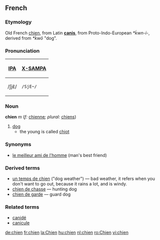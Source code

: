 ==French==
===Etymology===
Old French [[chien]], from Latin '''[[canis]]''', from Proto-Indo-European ''*ḱwn-i-'', derived from ''*ḱwō'' "dog".

===Pronunciation===
{| border=1 cellpadding=5
! [[w:International Phonetic Alphabet|IPA]] !! [[w:X-SAMPA|X-SAMPA]]
|-
| /ʃjɛ̃/ || <tt>/SjE~/</tt>
|}
<!-- There is a French SAMPA, but it uses e~ for nasal vowels -->

===Noun===
'''chien''' ''m'' (''f:'' [[chienne]]''; plural:'' [[chiens]])
# [[dog]]
#* the young is called [[chiot]]

===Synonyms===
*[[le meilleur ami de l'homme]] (man's best friend)

===Derived terms===
* [[un temps de chien]] ("dog weather") — bad weather, it refers when you don't want to go out, because it rains a lot, and is windy.
* [[chien de chasse]] — hunting dog
* [[chien de garde]] — guard dog

===Related terms===
*[[canidé]]
*[[canicule]]

[[de:chien]]
[[fr:chien]]
[[la:Chien]]
[[hu:chien]]
[[nl:chien]]
[[ro:Chien]]
[[vi:chien]]